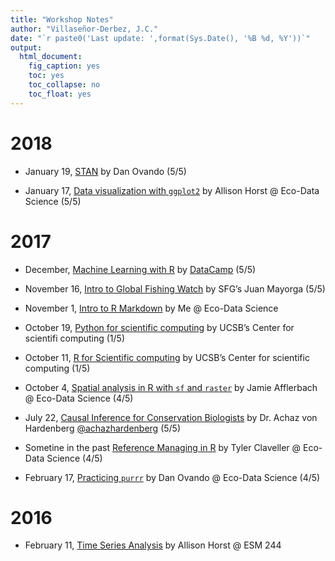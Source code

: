 ```yaml
---
title: "Workshop Notes"
author: "Villaseñor-Derbez, J.C."
date: "`r paste0('Last update: ',format(Sys.Date(), '%B %d, %Y'))`"
output: 
  html_document:
    fig_caption: yes
    toc: yes
    toc_collapse: no
    toc_float: yes
---
```


# 2018

- January 19, [STAN](./STAN/) by Dan Ovando (5/5)

- January 17, [Data visualization with `ggplot2`](./DataVis/) by Allison Horst @ Eco-Data Science (5/5)

# 2017

- December, [Machine Learning with R](./SLR/) by [DataCamp](https://www.datacamp.com/tracks/machine-learning) (5/5)

- November 16, [Intro to Global Fishing Watch](./GFW/) by SFG's Juan Mayorga (5/5)

- November 1, [Intro to R Markdown](http://www.villasenor-derbez.com/intro2Rmd/CourseMaterials/intro2Rmd.nb.html) by Me @ Eco-Data Science

- October 19, [Python for scientific computing](./Python/) by UCSB's Center for scientifi computing (1/5)

- October 11, [R for Scientific computing](./R4ScComp/) by UCSB's Center for scientific computing (1/5)

- October 4, [Spatial analysis in R with `sf` and `raster`](./SpatialAnalysisSF/) by Jamie Afflerbach @ Eco-Data Science (4/5)

- July 22, [Causal Inference for Conservation Biologists](./ICCBCausalInference/) by Dr. Achaz von Hardenberg [\@achazhardenberg](https://twitter.com/achazhardenberg) (5/5)

- Sometine in the past [Reference Managing in R](https://tclavelle.github.io/blog/reference_tips/) by Tyler Claveller @ Eco-Data Science (4/5)

- February 17, [Practicing `purrr`](./LearnPurrr/) by Dan Ovando @ Eco-Data Science (4/5)

# 2016

- February 11, [Time Series Analysis](./TimeSeries/) by Allison Horst @ ESM 244

